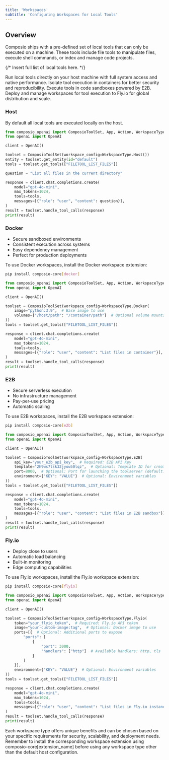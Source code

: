 ```yaml
---
title: 'Workspaces'
subtitle: 'Configuring Workspaces for Local Tools'
---
```


## Overview
Composio ships with a pre-defined set of local tools that can only be executed on a machine. These tools include file tools to manipulate files, execute shell commands, or index and manage code projects.

{/* Insert full list of local tools here.  */}

<Card title="Host Workspace" icon="server" href="#host">
  Run local tools directly on your host machine with full system access and native performance.
</Card>

<Card title="Docker Workspace" icon="whale" href="#docker">
  Isolate tool execution in containers for better security and reproducibility.
</Card>

<Card title="E2B Workspace" icon="cloud" href="#workspacee2b">
  Execute tools in code sandboxes powered by E2B.
</Card>

<Card title="Fly.io Workspace" icon="plane" href="#flyio">
  Deploy and manage workspaces for tool execution to Fly.io for global distribution and scale.
</Card>

### Host
By default all local tools are executed locally on the host.

```python focus {6-9} Lists out the files in current directory
from composio_openai import ComposioToolSet, App, Action, WorkspaceType
from openai import OpenAI

client = OpenAI()

toolset = ComposioToolSet(workspace_config=WorkspaceType.Host())
entity = toolset.get_entity(id="default")
tools = toolset.get_tools(["FILETOOL_LIST_FILES"])

question = "List all files in the current directory"

response = client.chat.completions.create(
    model="gpt-4o-mini",
    max_tokens=1024,
    tools=tools,
    messages=[{"role": "user", "content": question}],
)
result = toolset.handle_tool_calls(response)
print(result)
```

### Docker
- Secure sandboxed environments
- Consistent execution across systems
- Easy dependency management
- Perfect for production deployments

To use Docker workspaces, install the Docker workspace extension:
```bash
pip install composio-core[docker]
```

```python focus {6-9}
from composio_openai import ComposioToolSet, App, Action, WorkspaceType
from openai import OpenAI

client = OpenAI()

toolset = ComposioToolSet(workspace_config=WorkspaceType.Docker(
    image="python:3.9",  # Base image to use
    volumes={"/host/path": "/container/path"}  # Optional volume mounts
))
tools = toolset.get_tools(["FILETOOL_LIST_FILES"])

response = client.chat.completions.create(
    model="gpt-4o-mini",
    max_tokens=1024,
    tools=tools,
    messages=[{"role": "user", "content": "List files in container"}],
)
result = toolset.handle_tool_calls(response)
print(result)
```

### E2B
- Secure serverless execution
- No infrastructure management
- Pay-per-use pricing
- Automatic scaling

To use E2B workspaces, install the E2B workspace extension:
```bash
pip install composio-core[e2b]
```

```python focus {6-11}
from composio_openai import ComposioToolSet, App, Action, WorkspaceType
from openai import OpenAI

client = OpenAI()

toolset = ComposioToolSet(workspace_config=WorkspaceType.E2B(
    api_key="your_e2b_api_key",  # Required: E2B API Key
    template="2h9ws7lsk32jyow50lqz",  # Optional: Template ID for creating the sandbox
    port=8000,  # Optional: Port for launching the toolserver (default: 8000)
    environment={"KEY": "VALUE"}  # Optional: Environment variables
))
tools = toolset.get_tools(["FILETOOL_LIST_FILES"])

response = client.chat.completions.create(
    model="gpt-4o-mini",
    max_tokens=1024,
    tools=tools,
    messages=[{"role": "user", "content": "List files in E2B sandbox"}],
)
result = toolset.handle_tool_calls(response)
print(result)
```

### Fly.io
- Deploy close to users
- Automatic load balancing
- Built-in monitoring
- Edge computing capabilities

To use Fly.io workspaces, install the Fly.io workspace extension:
```bash
pip install composio-core[flyio]
```

```python focus {6-17}
from composio_openai import ComposioToolSet, App, Action, WorkspaceType
from openai import OpenAI

client = OpenAI()

toolset = ComposioToolSet(workspace_config=WorkspaceType.Flyio(
    token="your_flyio_token",  # Required: Fly.io API token
    image="your-custom-image:tag",  # Optional: Docker image to use
    ports=[{  # Optional: Additional ports to expose
        "ports": [
            {
                "port": 3000,
                "handlers": ["http"]  # Available handlers: http, tls
            }
        ]
    }],
    environment={"KEY": "VALUE"}  # Optional: Environment variables
))
tools = toolset.get_tools(["FILETOOL_LIST_FILES"])

response = client.chat.completions.create(
    model="gpt-4o-mini",
    max_tokens=1024,
    tools=tools,
    messages=[{"role": "user", "content": "List files in Fly.io instance"}],
)
result = toolset.handle_tool_calls(response)
print(result)
```

Each workspace type offers unique benefits and can be chosen based on your specific requirements for security, scalability, and deployment needs. Remember to install the corresponding workspace extension using composio-core[extension_name] before using any workspace type other than the default host configuration.
